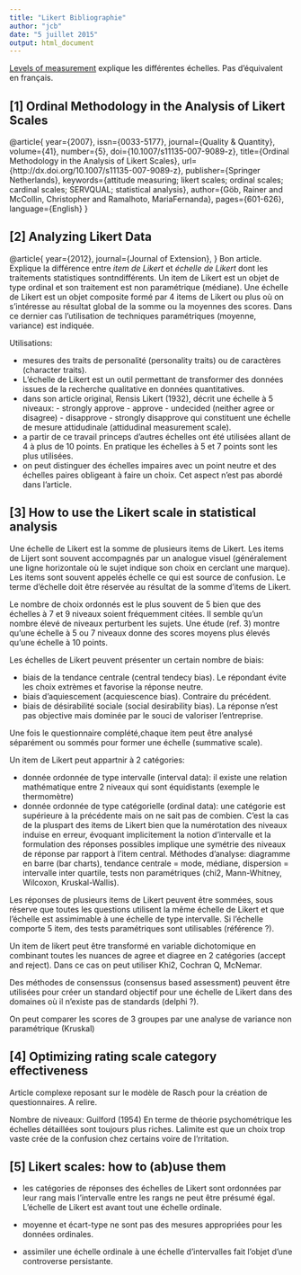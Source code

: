 ```yaml
---
title: "Likert Bibliographie"
author: "jcb"
date: "5 juillet 2015"
output: html_document
---
```


[Levels of measurement](https://en.wikipedia.org/wiki/Level_of_measurement#Ratio_measurement) explique les différentes échelles. Pas d'équivalent en français.

[1] Ordinal Methodology in the Analysis of Likert Scales
--------------------------------------------------------
@article{
year={2007},
issn={0033-5177},
journal={Quality & Quantity},
volume={41},
number={5},
doi={10.1007/s11135-007-9089-z},
title={Ordinal Methodology in the Analysis of Likert Scales},
url={http://dx.doi.org/10.1007/s11135-007-9089-z},
publisher={Springer Netherlands},
keywords={attitude measuring; likert scales; ordinal scales; cardinal scales; SERVQUAL; statistical analysis},
author={Göb, Rainer and McCollin, Christopher and Ramalhoto, MariaFernanda},
pages={601-626},
language={English}
}

[2] Analyzing Likert Data
-------------------------
@article{
year={2012},
journal={Journal of Extension},
}
Bon article.
Explique la différence entre _item de Likert_ et _échelle de Likert_ dont les traitements statistiques sontndifférents. Un item de Likert est un objet de type ordinal et son traitement est non paramétrique (médiane). Une échelle de Likert est un objet composite formé par 4 items de Likert ou plus où on s'intéresse au résultat global de la somme ou la moyennes des scores. Dans ce dernier cas l'utilisation de techniques paramétriques (moyenne, variance) est indiquée.

Utilisations:

- mesures des traits de personalité (personality traits) ou de caractères (character traits).
- L'échelle de Likert est un outil permettant de transformer des données issues de la recherche qualitative en données quantitatives.
- dans son article original, Rensis Likert (1932), décrit une échelle à 5 niveaux:
        - strongly approve
        - approve
        - undecided (neither agree or disagree)
        - disapprove
        - strongly disapprove
    qui constituent une échelle de mesure attidudinale (attidudinal measurement scale).
- a partir de ce travail princeps d'autres échelles ont été utilisées allant de 4 à plus de 10 points. En pratique les échelles à 5 et 7 points sont les plus utilisées.
- on peut distinguer des échelles impaires avec un point neutre et des échelles paires obligeant à faire un choix. Cet aspect n'est pas abordé dans l'article.

[3] How to use the Likert scale in statistical analysis
--------------------------------------------------------

Une échelle de Likert est la somme de plusieurs items de Likert.
Les items de Lijert sont souvent accompagnés par un analogue visuel (généralement une ligne horizontale où le sujet indique son choix en cerclant une marque). Les items sont souvent appelés échelle ce qui est source de confusion. Le terme d'échelle doit être réservée au résultat de la somme d'items de Likert.

Le nombre de choix ordonnés est le plus souvent de 5 bien que des échelles  à 7 et 9 niveaux soient fréquemment citées. Il semble qu'un nombre élevé de niveaux perturbent les sujets. Une étude (ref. 3) montre qu'une échelle à 5 ou 7 niveaux donne des scores moyens plus élevés qu'une échelle à 10 points.

Les échelles de Likert peuvent présenter un certain nombre de biais:

- biais de la tendance centrale (central tendecy bias). Le répondant évite les choix extrèmes et favorise la réponse neutre.
- biais d'aquiescement (acquiescence bias). Contraire du précédent.
- biais de désirabilité sociale (social desirability bias). La réponse n'est pas objective mais dominée par le souci de valoriser l'entreprise.

Une fois le questionnaire complété,chaque item peut être analysé séparément ou sommés pour former une échelle (summative scale).

Un item de Likert peut appartnir à 2 catégories:

- donnée ordonnée de type intervalle (interval data): il existe une relation mathématique entre 2 niveaux qui sont équidistants (exemple le thermomètre)
- donnée ordonnée de type catégorielle (ordinal data): une catégorie est supérieure à la précédente mais on ne sait pas de combien. C'est la cas de la pluspart des items de Likert  bien que la numérotation des niveaux induise en erreur, évoquant implicitement la notion d'intervalle et la formulation des réponses possibles implique une symétrie des niveaux de réponse par rapport à l'item central. Méthodes d'analyse: diagramme en barre (bar charts), tendance centrale = mode, médiane, dispersion = intervalle inter quartile, tests non paramétriques (chi2, Mann-Whitney, Wilcoxon, Kruskal-Wallis).

Les réponses de plusieurs items de Likert peuvent être sommées, sous réserve que toutes les questions utilisent la même échelle de Likert et que l'échelle est assimimable à une échelle de type intervalle. Si l'échelle comporte 5 item, des tests paramétriques sont utilisables (référence ?).

Un item de likert peut être transformé en variable dichotomique en combinant toutes les nuances de agree et diagree en 2 catégories (accept and reject). Dans ce cas on peut utiliser Khi2, Cochran Q, McNemar.

Des méthodes de consenssus (consensus based assessment) peuvent être utilisées pour créer un standard objectif pour une échelle de Likert dans des domaines où il n'existe pas de standards (delphi ?).

On peut comparer les scores de 3 groupes par une analyse de variance non paramétrique (Kruskal)

[4] Optimizing rating scale category effectiveness
--------------------------------------------------
Article complexe reposant sur le modèle de Rasch pour la création de questionnaires. A relire.

Nombre de niveaux: Guilford (1954) En terme de théorie psychométrique les échelles détaillées sont toujours plus riches. Lalimite est que un choix trop vaste crée de la confusion chez certains voire de l'rritation.

[5] Likert scales: how to (ab)use them
--------------------------------------

- les catégories de réponses des échelles de Likert sont ordonnées par leur rang mais l'intervalle entre les rangs ne peut être présumé égal. L'échelle de Likert est avant tout une échelle ordinale.
- moyenne et écart-type ne sont pas des mesures appropriées pour les données ordinales.

- assimiler une échelle ordinale à une échelle d'intervalles fait l'objet d'une controverse persistante.


